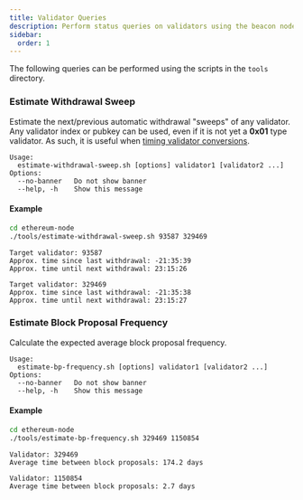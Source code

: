 ```yaml
---
title: Validator Queries
description: Perform status queries on validators using the beacon node API.
sidebar:
  order: 1
---
```


The following queries can be performed using the scripts in the `tools` directory.

### Estimate Withdrawal Sweep
Estimate the next/previous automatic withdrawal "sweeps" of any validator.  Any validator index or pubkey
can be used, even if it is not yet a **0x01** type validator.
As such, it is useful when [timing validator conversions](../../guides/compound-or-consolidate/#1-time-the-conversion-carefully).

```
Usage:
  estimate-withdrawal-sweep.sh [options] validator1 [validator2 ...]
Options:
  --no-banner   Do not show banner
  --help, -h    Show this message
```

#### Example
```bash
cd ethereum-node
./tools/estimate-withdrawal-sweep.sh 93587 329469
```
```
Target validator: 93587
Approx. time since last withdrawal: -21:35:39
Approx. time until next withdrawal: 23:15:26

Target validator: 329469
Approx. time since last withdrawal: -21:35:38
Approx. time until next withdrawal: 23:15:27
```


### Estimate Block Proposal Frequency
Calculate the expected average block proposal frequency.

```
Usage:
  estimate-bp-frequency.sh [options] validator1 [validator2 ...]
Options:
  --no-banner   Do not show banner
  --help, -h    Show this message
```

#### Example
```bash
cd ethereum-node
./tools/estimate-bp-frequency.sh 329469 1150854
```
```
Validator: 329469
Average time between block proposals: 174.2 days

Validator: 1150854
Average time between block proposals: 2.7 days
```
